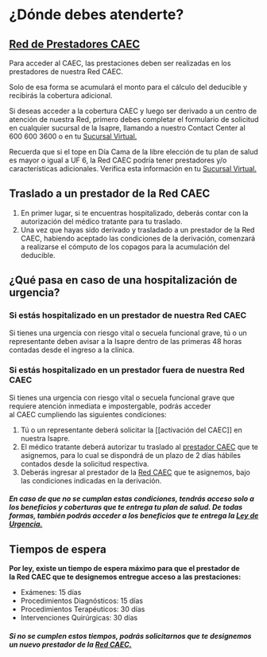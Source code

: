 # ¿Dónde debes atenderte?

## [Red de Prestadores CAEC](https://www.banmedica.cl/red-caec/)

Para acceder al CAEC, las prestaciones deben ser realizadas en los prestadores de nuestra Red CAEC.

Solo de esa forma se acumulará el monto para el cálculo del deducible y recibirás la cobertura adicional.

Si deseas acceder a la cobertura CAEC y luego ser derivado a un centro de atención de nuestra Red, primero debes completar el formulario de solicitud en cualquier sucursal de la Isapre, llamando a nuestro Contact Center al 600 600 3600 o en tu [Sucursal Virtual.](https://www.isaprebanmedica.cl/LoginBanmedica.aspx)

Recuerda que si el tope en Día Cama de la libre elección de tu plan de salud es mayor o igual a UF 6, la Red CAEC podría tener prestadores y/o características adicionales. Verifica esta información en tu [Sucursal Virtual.](https://www.isaprebanmedica.cl/LoginBanmedica.aspx) 

## Traslado a un prestador de la Red CAEC

1.  En primer lugar, si te encuentras hospitalizado, deberás contar con la autorización del médico tratante para tu traslado.
2.  Una vez que hayas sido derivado y trasladado a un prestador de la Red CAEC, habiendo aceptado las condiciones de la derivación, comenzará a realizarse el cómputo de los copagos para la acumulación del deducible.

## ¿Qué pasa en caso de una hospitalización de urgencia?

### Si estás hospitalizado en un prestador de nuestra Red CAEC

Si tienes una urgencia con riesgo vital o secuela funcional grave, tú o un representante deben avisar a la Isapre dentro de las primeras 48 horas contadas desde el ingreso a la clínica.

### Si estás hospitalizado en un prestador fuera de nuestra Red CAEC

Si tienes una urgencia con riesgo vital o secuela funcional grave que requiere atención inmediata e impostergable, podrás acceder al CAEC cumpliendo las siguientes condiciones:

1.  Tú o un representante deberá solicitar la [[activación del CAEC]] en nuestra Isapre.
2.  El médico tratante deberá autorizar tu traslado al [prestador CAEC](https://www.banmedica.cl/red-caec/) que te asignemos, para lo cual se dispondrá de un plazo de 2 días hábiles contados desde la solicitud respectiva.
3.  Deberás ingresar al prestador de la [Red CAEC](https://www.banmedica.cl/red-caec/) que te asignemos, bajo las condiciones indicadas en la derivación.

##### En caso de que no se cumplan estas condiciones, tendrás acceso solo a los beneficios y coberturas que te entrega tu plan de salud. De todas formas, también podrás acceder a los beneficios que te entrega la [Ley de Urgencia.](https://banmedica-orientacion.agencia.land/2021/05/31/en-que-consiste-la-ley-de-urgencia/)

## Tiempos de espera

**Por ley, existe un tiempo de espera máximo para que el prestador de la Red CAEC que te designemos entregue acceso a las prestaciones:**

-   Exámenes: 15 días
-   Procedimientos Diagnósticos: 15 días
-   Procedimientos Terapéuticos: 30 días
-   Intervenciones Quirúrgicas: 30 días

##### Si no se cumplen estos tiempos, podrás solicitarnos que te designemos un nuevo prestador de la [Red CAEC.](https://www.banmedica.cl/red-caec/)

